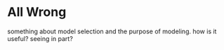 # All Wrong

something about model selection and the purpose of modeling. how is it
useful? seeing in part?
